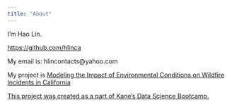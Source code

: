 ```yaml
---
title: "About"
---
```


I’m Hao Lin.

[https://github.com/hlinca](https://github.com/hlinca)

My email is: hlincontacts@yahoo.com

My project is [Modeling the Impact of Environmental Conditions on Wildfire Incidents in California
](https://github.com/hlinca/wildfire_model)

[This project was created as a part of Kane’s Data Science Bootcamp.](https://bootcamp.davidkane.info)


